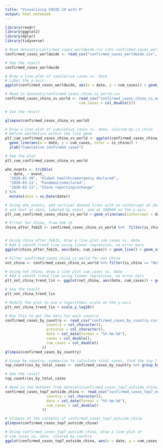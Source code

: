 ```yaml
---
title: "Visualizing COVID-19 with R"
output: html_notebook
---
```


```r
library(readr)
library(ggplot2)
library(dplyr)
library(tidyverse)

# Read datasets/confirmed_cases_worldwide.csv into confirmed_cases_worldwide
confirmed_cases_worldwide <- read_csv("confirmed_cases_worldwide.csv", col_types = cols(date = col_date(format = "%Y-%m-%d"), cum_cases = col_double()))

# See the result
confirmed_cases_worldwide
```

```r
# Draw a line plot of cumulative cases vs. date
# Label the y-axis
ggplot(confirmed_cases_worldwide, aes(x = date, y = cum_cases)) + geom_line() + ylab("Cumulative confirmed cases")
```

```r
# Read in datasets/confirmed_cases_china_vs_world.csv
confirmed_cases_china_vs_world <- read_csv("confirmed_cases_china_vs_world.csv",col_types = cols(date = col_date(format = "%Y-%m-%d"), 
                                  cum_cases = col_double()))

# See the result

glimpse(confirmed_cases_china_vs_world) 

# Draw a line plot of cumulative cases vs. date, colored by is_china
# Define aesthetics within the line geom
plt_cum_confirmed_cases_china_vs_world <- ggplot(confirmed_cases_china_vs_world) +
  geom_line(aes(x = date, y = cum_cases, color = is_china)) +
  ylab("Cumulative confirmed cases")

# See the plot
plt_cum_confirmed_cases_china_vs_world
```

```r

who_events <- tribble(
  ~ date, ~ event,
  "2020-01-30", "Global health\nemergency declared",
  "2020-03-11", "Pandemic\ndeclared",
  "2020-02-13", "China reporting\nchange"
) %>%
  mutate(date = as.Date(date))

# Using who_events, add vertical dashed lines with an xintercept at date
# and text at date, labeled by event, and at 100000 on the y-axis
plt_cum_confirmed_cases_china_vs_world + geom_vline(aes(xintercept = date), data = who_events, linetype = "dashed") + geom_text(aes(x = date, label = event), data = who_events, y = 100000)
```
```r
# Filter for China, from Feb 15
china_after_feb15 <- confirmed_cases_china_vs_world %>%  filter(is_china == "China", date >= "2020-02-15")


# Using china_after_feb15, draw a line plot cum_cases vs. date
# Add a smooth trend line using linear regression, no error bars
ggplot(china_after_feb15, aes(date, cum_cases)) + geom_line() + geom_smooth(method = 'lm', se = FALSE) + ylab("Cumulative confirmed cases")
```
```r
# Filter confirmed_cases_china_vs_world for not China
not_china <- confirmed_cases_china_vs_world %>% filter(is_china == "Not China")

# Using not_china, draw a line plot cum_cases vs. date
# Add a smooth trend line using linear regression, no error bars
plt_not_china_trend_lin <- ggplot(not_china, aes(date, cum_cases)) + geom_line() + geom_smooth(method = "lm", se = FALSE) + ylab("Cumulative confirmed cases")

# See the result
plt_not_china_trend_lin 
```
```r
# Modify the plot to use a logarithmic scale on the y-axis
plt_not_china_trend_lin + scale_y_log10()
```

```r
# Run this to get the data for each country
confirmed_cases_by_country <- read_csv("confirmed_cases_by_country.csv", col_types = cols(
                   country = col_character(),
                   province = col_character(),
                   date = col_date(format = "%Y-%m-%d"),
                   cases = col_double(),
                   cum_cases = col_double()
                 ))
glimpse(confirmed_cases_by_country)

# Group by country, summarize to calculate total cases, find the top 7
top_countries_by_total_cases <- confirmed_cases_by_country %>% group_by(country) %>% summarize(total_cases = max(cum_cases)) %>% top_n(7, total_cases)

# See the result
top_countries_by_total_cases
```
```r
# Read in the dataset from datasets/confirmed_cases_top7_outside_china.csv
confirmed_cases_top7_outside_china <- read_csv("confirmed_cases_top7_outside_china.csv", col_types = cols(
                   country = col_character(),
                   date = col_date(format = "%Y-%m-%d"),
                   cum_cases = col_double()
                 ))

# Glimpse at the contents of confirmed_cases_top7_outside_china
glimpse(confirmed_cases_top7_outside_china)

# Using confirmed_cases_top7_outside_china, draw a line plot of
# cum_cases vs. date, colored by country
ggplot(confirmed_cases_top7_outside_china, aes(x = date, y = cum_cases, color = country)) + geom_line() + ylab("Cumulative confirmed cases")
```

